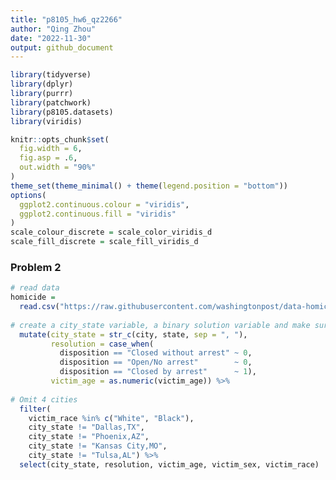 ```yaml
---
title: "p8105_hw6_qz2266"
author: "Qing Zhou"
date: "2022-11-30"
output: github_document
---
```



```r
library(tidyverse)
library(dplyr)
library(purrr)
library(patchwork)
library(p8105.datasets)
library(viridis)

knitr::opts_chunk$set(
  fig.width = 6,
  fig.asp = .6,
  out.width = "90%"
)
theme_set(theme_minimal() + theme(legend.position = "bottom"))
options(
  ggplot2.continuous.colour = "viridis",
  ggplot2.continuous.fill = "viridis"
)
scale_colour_discrete = scale_color_viridis_d
scale_fill_discrete = scale_fill_viridis_d

```


### Problem 2

```r
# read data
homicide = 
  read.csv("https://raw.githubusercontent.com/washingtonpost/data-homicides/master/homicide-data.csv", na = c("","NA","Unknown")) %>%
  
# create a city_state variable, a binary solution variable and make sure victim_age is numeric
  mutate(city_state = str_c(city, state, sep = ", "),
         resolution = case_when(
           disposition == "Closed without arrest" ~ 0,
           disposition == "Open/No arrest"        ~ 0,
           disposition == "Closed by arrest"      ~ 1),
         victim_age = as.numeric(victim_age)) %>% 
  
# Omit 4 cities
  filter(
    victim_race %in% c("White", "Black"),
    city_state != "Dallas,TX",
    city_state != "Phoenix,AZ",
    city_state != "Kansas City,MO",
    city_state != "Tulsa,AL") %>%
  select(city_state, resolution, victim_age, victim_sex, victim_race)
```

